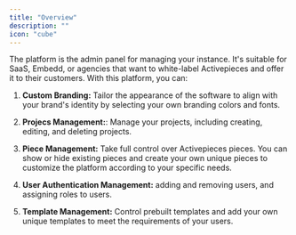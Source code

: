```yaml
---
title: "Overview"
description: ""
icon: "cube"
---
```


<Snippet file="enterprise-feature.mdx" />

The platform is the admin panel for managing your instance. It's suitable for SaaS, Embedd, or agencies that want to white-label Activepieces and offer it to their customers. With this platform, you can:

1. **Custom Branding:** Tailor the appearance of the software to align with your brand's identity by selecting your own branding colors and fonts.

2. **Projecs Management:**: Manage your projects, including creating, editing, and deleting projects.

3. **Piece Management:** Take full control over Activepieces pieces. You can show or hide existing pieces and create your own unique pieces to customize the platform according to your specific needs.

4. **User Authentication Management:** adding and removing users, and assigning roles to users.

5. **Template Management:** Control prebuilt templates and add your own unique templates to meet the requirements of your users.

